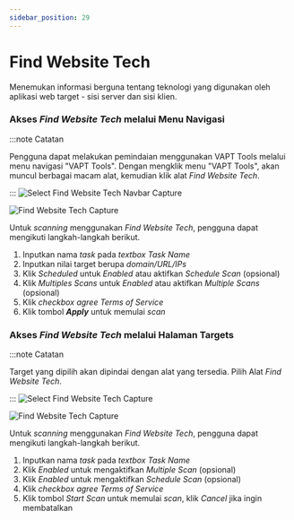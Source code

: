 ```yaml
---
sidebar_position: 29
---
```


# Find Website Tech
Menemukan informasi berguna tentang teknologi yang digunakan oleh aplikasi web target - sisi server dan sisi klien.

### Akses *Find Website Tech* melalui Menu Navigasi
:::note Catatan

Pengguna dapat melakukan pemindaian menggunakan VAPT Tools melalui menu navigasi "VAPT Tools". Dengan mengklik menu "VAPT Tools", akan muncul berbagai macam alat, kemudian klik alat *Find Website Tech*.

:::
![Select Find Website Tech Navbar Capture](/img/capture/vapt_navbar/Select-find-website-tech-navbar.png)

![Find Website Tech Capture](/img/capture/vapt_navbar/find-website-Tech.png)

Untuk *scanning* menggunakan *Find Website Tech*, pengguna dapat mengikuti langkah-langkah berikut.
1. Inputkan nama *task* pada *textbox Task Name* 
2. Inputkan nilai target berupa *domain/URL/IPs* 
3. Klik *Scheduled* untuk *Enabled* atau aktifkan *Schedule Scan* (opsional)
4. Klik *Multiples Scans* untuk *Enabled* atau aktifkan *Multiple Scans* (opsional)
5. Klik *checkbox agree Terms of Service*
6. Klik tombol ***Apply*** untuk memulai *scan*

### Akses *Find Website Tech* melalui Halaman Targets
:::note Catatan

Target yang dipilih akan dipindai dengan alat yang tersedia. Pilih Alat *Find Website Tech*.

:::
![Select Find Website Tech Capture](/img/capture/vapt_target/Select-find-website-tech.png)

![Find Website Tech Capture](/img/capture/vapt_target/find-website-Tech.png)

Untuk *scanning* menggunakan *Find Website Tech*, pengguna dapat mengikuti langkah-langkah berikut.
1. Inputkan nama *task* pada *textbox Task Name*  
2. Klik *Enabled* untuk mengaktifkan *Multiple Scan* (opsional)
3. Klik *Enabled* untuk mengaktifkan *Schedule Scan* (opsional)
4. Klik *checkbox agree Terms of Service*
5. Klik tombol *Start Scan* untuk memulai *scan*, klik *Cancel* jika ingin membatalkan